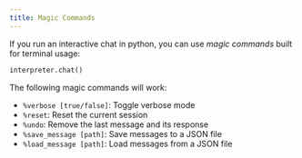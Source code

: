 ```yaml
---
title: Magic Commands
---
```


If you run an interactive chat in python, you can use *magic commands* built for terminal usage:

```python
interpreter.chat()
```

The following magic commands will work:

- `%verbose [true/false]`: Toggle verbose mode
- `%reset`: Reset the current session
- `%undo`: Remove the last message and its response
- `%save_message [path]`: Save messages to a JSON file
- `%load_message [path]`: Load messages from a JSON file